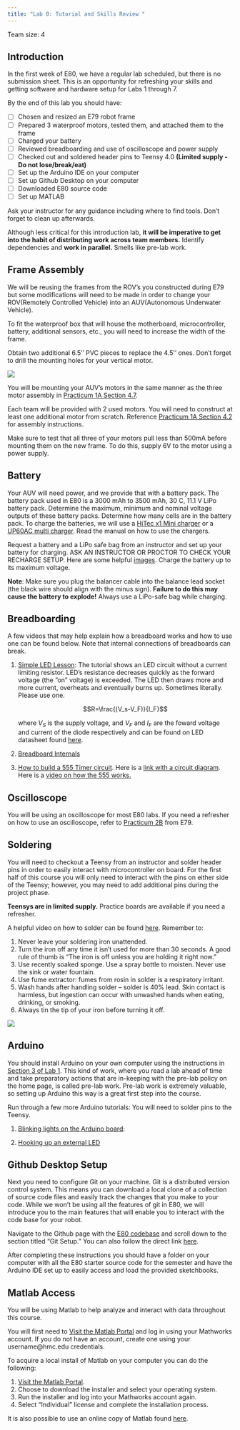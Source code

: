 ```yaml
---
title: "Lab 0: Tutorial and Skills Review "
---
```


Team size: 4

## Introduction

In the first week of E80, we have a regular lab scheduled, but there is no submission sheet. This is an opportunity for refreshing your skills and getting software and hardware setup for Labs 1 through 7.

By the end of this lab you should have:

- [ ] Chosen and resized an E79 robot frame
- [ ] Prepared 3 waterproof motors, tested them, and attached them to the frame
- [ ] Charged your battery
- [ ] Reviewed breadboarding and use of oscilloscope and power supply
- [ ] Checked out and soldered header pins to Teensy 4.0 **(Limited supply - Do not lose/break/eat)**
- [ ] Set up the Arduino IDE on your computer
- [ ] Set up Github Desktop on your computer
- [ ] Downloaded E80 source code
- [ ] Set up MATLAB

Ask your instructor for any guidance including where to find tools. Don't forget to clean up afterwards. 


Although less critical for this introduction lab, **it will be imperative to get into the habit of distributing work across team members.** Identify dependencies and **work in parallel.** Smells like pre-lab work.

## Frame Assembly

We will be reusing the frames from the ROV's you constructed during E79 but some modifications will need to be made in order to change your ROV(Remotely Controlled Vehicle) into an AUV(Autonomous Underwater Vehicle).

To fit the waterproof box that will house the motherboard, microcontroller, battery, additional sensors, etc., you will need to increase the width of the frame.

Obtain two additional 6.5'' PVC pieces to replace the 4.5'' ones. Don't forget to drill the mounting holes for your vertical motor. 

![](img/rov.png)

You will be mounting your AUV's motors in the same manner as the three motor assembly in [Practicum 1A Section 4.7](https://sites.google.com/g.hmc.edu/e79-practicum/module-1/practicum-1a).

Each team will be provided with 2 used motors. You will need to construct at least one additional motor from scratch. Reference [Practicum 1A Section 4.2](https://sites.google.com/g.hmc.edu/e79-practicum/module-1/practicum-1a) for assembly instructions.

Make sure to test that all three of your motors pull less than 500mA before mounting them on the new frame. To do this, supply 6V to the motor using a power supply.

## Battery

Your AUV will need power, and we provide that with a battery pack. The battery pack used in E80 is a 3000 mAh to 3500 mAh, 30 C, 11.1 V LiPo battery pack. Determine the maximum, minimum and nominal voltage outputs of these battery packs. Determine how many cells are in the battery pack. To charge the batteries, we will use a [HiTec x1 Mini charger](https://hitecrcd.com//images/products/pdf/419_X1mini_Manual_BAS-V2-Web.pdf) or a [UP60AC multi charger](http://www.hrpdealer.com/pdf/manuals/UPTUP60AC%20Manual.pdf). Read the manual on how to use the chargers.

Request a battery and a LiPo safe bag from an instructor and set up your battery for charging. ASK AN INSTRUCTOR OR PROCTOR TO CHECK YOUR RECHARGE SETUP. Here are some helpful [images](https://drive.google.com/open?id=1K1DSOdeqAjU_JU-sTOdiBUnwMmpwUTPP). Charge the battery up to its maximum voltage.

::: {.note-box}
**Note**: Make sure you plug the balancer cable into the balance lead socket (the black wire should align with the minus sign). **Failure to do this may cause the battery to explode!** Always use a LiPo-safe bag while charging.
:::

## Breadboarding

A few videos that may help explain how a breadboard works and how to use one can be found below. Note that internal connections of breadboards can break. 

1. [Simple LED Lesson](https://www.youtube.com/watch?v=wCJKMFGEuuI):
    The tutorial shows an LED circuit without a current limiting resistor.  LED’s resistance decreases quickly as the forward voltage (the ”on” voltage) is exceeded.  The LED then draws more and more current, overheats and eventually burns up.  Sometimes literally. Please use one.
    
    $$R=\frac{(V_s-V_F)}{I_F}$$

    where $V_S$ is the supply voltage, and $V_F$ and $I_F$ are the foward voltage and current of the diode respectively and can be found on LED datasheet found [ here](https://www.aopled.com/AOP_PDFs/L513SRD-C.pdf).

2. [Breadboard Internals](https://www.youtube.com/watch?v=S_a-qCy6Ekk)
3. [How to build a 555 Timer circuit](https://www.youtube.com/watch?v=Vbz_MKT7KnI). Here is a [link with a circuit diagram](https://www.elprocus.com/blinking-led-using-555-timer-ic/). Here is a [video on how the 555 works.](https://www.youtube.com/watch?time_continue=385&v=i0SNb__dkYI&feature=emb_logo) 


## Oscilloscope

You will be using an oscilloscope for most E80 labs. If you need a refresher on how to use an oscilloscope, refer to [Practicum 2B](https://sites.google.com/g.hmc.edu/e79-practicum/module-2/practicum-2b) from E79.



## Soldering

You will need to checkout a Teensy from an instructor and solder header pins in order to easily interact with microcontroller on board. For the first half of this course you will only need to interact with the pins on either side of the Teensy; however, you may need to add additional pins during the project phase.

**Teensys are in limited supply.** Practice boards are available if you need a refresher.

A helpful video on how to solder can be found [here](https://www.youtube.com/watch?v=Qps9woUGkvI).
Remember to: 

1. Never leave your soldering iron unattended.
2. Turn the iron off any time it isn't used for more than 30 seconds.  A good rule of thumb is "The iron is off unless you are holding it right now."
3. Use recently soaked sponge. Use a spray bottle to moisten. Never use the sink or water fountain.
4. Use fume extractor: fumes from rosin in solder is a respiratory irritant.
5. Wash hands after handling solder – solder is 40% lead.  Skin contact is harmless, but ingestion can occur with unwashed hands when eating, drinking, or smoking.
6. Always tin the tip of your iron before turning it off.

![](img/teensy.png)


## Arduino

You should install Arduino on your own computer using the instructions in [Section 3 of Lab 1](/labs/lab1/#arduino-programming).  This kind of work, where you read a lab ahead of time and take preparatory actions that are in-keeping with the pre-lab policy on the home page, is called pre-lab work.  Pre-lab work is extremely valuable, so setting up Arduino this way is a great first step into the course.

Run through a few more Arduino tutorials:  You will need to solder pins to the Teensy.

1. [Blinking lights on the Arduino board](https://www.pjrc.com/teensy/tutorial.html):  


2. [Hooking up an external LED](https://www.pjrc.com/teensy/tutorial2.html) 


## Github Desktop Setup

Next you need to configure Git on your machine. Git is a distributed version control system. This means you can download a local clone of a collection of source code files and easily track the changes that you make to your code. While we won't be using all the features of git in E80, we will introduce you to the main features that will enable you to interact with the code base for your robot.

Navigate to the Github page with the [E80 codebase](https://github.com/HMC-E80/E80-SP2023#git-setup) and scroll down to the section titled "Git Setup." You can also follow the direct link [here](https://github.com/HMC-E80/E80-SP2023#git-setup).

After completing these instructions you should have a folder on your computer with all the E80 starter source code for the semester and have the Arduino IDE set up to easily access and load the provided sketchbooks.


## Matlab Access

You will be using Matlab to help analyze and interact with data throughout this course.

You will first need to [Visit the Matlab Portal](https://www.mathworks.com/academia/tah-portal/harvey-mudd-college-30622674.html) and log in using your Mathworks account. If you do not have an account, create one using your username@hmc.edu credentials.

To acquire a local install of Matlab on your computer you can do the following:

1. [Visit the Matlab Portal](https://www.mathworks.com/academia/tah-portal/harvey-mudd-college-30622674.html).
2. Choose to download the installer and select your operating system.
3. Run the installer and log into your Mathworks account again.
4. Select “Individual” license and complete the installation process.

It is also possible to use an online copy of Matlab found [here](https://mathematica.wolframcloud.com/).
